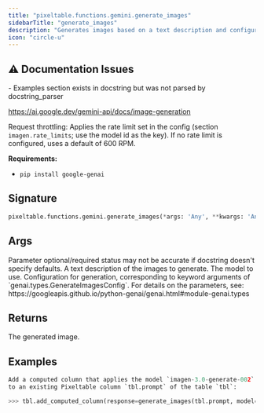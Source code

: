 ```yaml
---
title: "pixeltable.functions.gemini.generate_images"
sidebarTitle: "generate_images"
description: "Generates images based on a text description and configuration. For additional details, see:"
icon: "circle-u"
---
```

## ⚠️ Documentation Issues

<Warning>
- Examples section exists in docstring but was not parsed by docstring_parser
</Warning>

https://ai.google.dev/gemini-api/docs/image-generation

Request throttling: Applies the rate limit set in the config (section `imagen.rate_limits`; use the model id as the key). If no rate limit is configured, uses a default of 600 RPM.

**Requirements:**

- `pip install google-genai`


## Signature

```python
pixeltable.functions.gemini.generate_images(*args: 'Any', **kwargs: 'Any') -> "'exprs.FunctionCall'"
```

## Args

<Note>
Parameter optional/required status may not be accurate if docstring doesn't specify defaults.
</Note>

<ParamField path="prompt" type="string" required>
  A text description of the images to generate.


</ParamField>

<ParamField path="model" type="string" required>
  The model to use.


</ParamField>

<ParamField path="config" type="string" required>
  Configuration for generation, corresponding to keyword arguments of `genai.types.GenerateImagesConfig`. For details on the parameters, see: https://googleapis.github.io/python-genai/genai.html#module-genai.types


</ParamField>

## Returns

<ResponseField name="return" type="any" required>
  The generated image.


</ResponseField>

## Examples

```python
Add a computed column that applies the model `imagen-3.0-generate-002`
to an existing Pixeltable column `tbl.prompt` of the table `tbl`:

>>> tbl.add_computed_column(response=generate_images(tbl.prompt, model='imagen-3.0-generate-002'))
```

